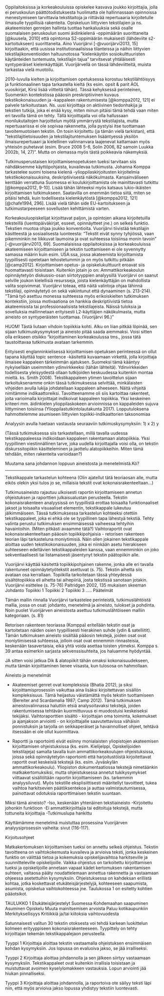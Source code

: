 ﻿Oppilaitoksissa ja korkeakouluissa opiskelee kasvava joukko kirjoittajia, jolla ei peruskoulun päättötodistuksesta huolimatta ole hallinnassaan opinnoissa menestymiseen tarvittavia tekstitaitoja ja riittävää repertuaaria kirjoitetulle ilmaisulle tyypillisiä rakenteita. Opiskeluun liittyvien tekstilajien ja ns. akateemisten genrejen hallinta tuottaa hankaluuksia sekä osalle suomalaisen peruskoulun suomi äidinkielenä -oppimäärän suorittaneita [@kuusela, 2010] että opintonsa S2-oppimäärän mukaisesti (lähdeviite s2-kartoitukseen) suorittaneita. Aino Vuorijärvi [-@vuorijärvi2013, 15] kirjoittaakin, että uusissa institutionaalisissa tilanteissa ja näihin liittyvien tekstilajikonventioiden haltuunotossa ”kielenkäytön sosiokulttuuristen käytänteiden tuntemusta, tekstilajin tajua” tarvitsevat yhtäläisesti syntyperäiset kielenkäyttäjät. Vuorijärvellä on tässä lähdeviitteitä, muista tarkastaa vielä muotoilu.

2010-luvulla kielten ja kirjoittamisen opetuksessa korostuu tekstilähtöisyys ja funktionaalinen tapa tarkastella kieltä (ks esim. opsit & parit ÄOL vuosikirjat, Kirsi lisää viitteitä tähän). Tässä kehyksessä perinteinen, Suomenkin kontekstissa pääosin preskriptiivinen kuvaus tekstikokonaisuuden ja -kappaleen rakentumisesta [@komppa2012, 121] ei palvele tarkoitustaan. Ns. uusi kirjoittaja on aktiivinen tiedonhakija ja tekstien tutkija, joka ei enää kysy, miten minun pitäisi tämä tehdä vaan miten eri tavoilla tämä on tehty. Tällä kirjoittajalla voi olla hallussaan monilukutaitojen harjoittelun myötä ymmärrystä tekstilajista, mutta repertuaarissa ei ole sopivaa rakennetta, jolla pystyisi itse tuottamaan tavoitemuotoisen tekstin. On tosin kirjoitettu (ja tämän vielä tarkistan), että ”tekstilajitietoisuuden ja tekstilajituntemuksen lisääntyessä yksilön ilmaisurepertuaari ja kielellinen valinnanvara laajenevat kattamaan myös yhteisön puhetavat (esim. Bruce 2008 5-6, Solin 2006, 82 samoin Luukka 2002b, 14, 27)”. Mutta on olemassa myös tästä poikkeavia näkemyksiä.


Tutkimusperustaisen kirjoittamisenopetuksen tueksi tarvitaan siis nähdäksemme käyttöpohjaista, kuvailevaa tutkimusta. Johanna Komppa tarkastelee suomi toisena kielenä -ylioppilaskirjoitusten kirjoitelmia tekstikokonaisuuksina, deskriptiivisestä näkökulmasta. Kansainväliseen kenttään verrattuna Suomessa ei koulukirjoittamista ole mainittavasti tutkittu [@komppa2012, 9-10]. Lisää tähän lähteeksi myös katsaus lukio-ikäisten kirjoittamisen tutkimukseen. Saatavilla on enemmän tietoa siitä, miten se pitäisi tehdä, kuin todellisesta kielenkäytöstä [@komppa2012, 121] [@chafe1994, 296]. Lisää vielä tähän side EU-kartoitukseen ja tutkimustarpeeseen sovellusten kehittämistä varten.


Korkeakouluopiskelijat kirjoittavat paljon, ja opintojen aikana kirjoitetuilla teksteillä (luentopäiväkirjat, esseet, opinnäytteet jne.) on selkeä funktio. Tekstien muotoa ohjaa joukko konventioita. Vuorijärvi tiivistää tekstilajin käsitteestä ja sosiaalisesta luonteesta: "Tekstit eivät synny tyhjiössä, vaan pikemminkin ne liikkuvat laumoina ja ovat suhteessa toisiinsa monin tavoin" [-@vuorijärvi2013, 69]. Suomalaisissa oppilaitoksissa ja korkeakouluissa akateemiseen kirjoittamiseen ja tekstin tuottamiseen ei ole syvennytty samassa määrin kuin esim. USA:ssa, jossa akateemista kirjoittamista tyypillisesti opetetaan tehostetummin ja on myös tutkittu pitkään [@camp2012]. Kirjoittamisen opetus- ja opiskelukulttuurit eroavat siis huomattavasti toisistaan. Kuitenkin jotain jo on: Ammattikorkeakoulun opinnäytetyön diskussio-osan siirtotyyppien analyysillä Vuorijärvi on saanut selville joukon kielellisiä resursseja, joista kielenkäyttäjän on mahdollista valita sopivimmat. Vuorijärvi toteaa, että näitä valintoja ohjaa lähinnä tekstilaji, opinnäytetyö on sekä vakiintunut että dynaaminen (s. 213-214). ”Tämä työ asettuu monessa suhteessa myös erikoiskielten tutkimuksen kontekstiin, joissa motivaationa on hankkia deskriptiivistä tietoa akateemisista tai professionaalisista tekstilajeista. Näissä tuloksia ja sovelluksia mallinnetaan erityisesti L2-käyttäjien näkökulmasta, mutta aineisto on syntyperäisten tuottamaa. (Vuorijärvi 96.)”

HUOM! Tästä liutaan vihdoin topiikkia kohti. Alku on liian pitkää löpinää, sen sijaan tutkimuskysymykset ja aineisto pitää saada aiemmaksi. Voisi sitten olla erikseen otsikko "kirjoittaminen korkeakoulussa tms., jossa tätä taustoittavaa tutkimusta avataan tarkemmin.


Erityisesti englanninkielisessä kirjoittamisen opetuksen perinteessä on ollut tapana käyttää topic sentence -käsitettä kuvaamaan virkettä, jolla kirjoittaja ilmaisee kappaleen tärkeimmän ajatuksen. Suomeksi tämä kääntyy nykyisellään useimmiten ydinvirkkeeksi (tähän lähteitä). Ydinvirkkeiden todellisesta yleisyydestä ollaan tutkijoiden keskuudessa kuitenkin montaa mieltä. ks. Smith 2008). Tekstikappaleen ytimen tavoittelun sijaan tarkoituksenamme onkin tässä tutkimuksessa selvittää, minkälaisten vihjeiden avulla lukija johdatellaan kappaleen aiheeseen. Näitä vihjeitä nimitämme indikaattoreiksi. Tavoitteenamme oli siis kartoittaa rakenteet, joita varioimalla kirjoittajat indikoivat kappaleen topiikkia. Yksi keskeinen kriteeri mm.  äidinkielen ylioppilaskokeen arvioinnissa on kappaleiden sujuva liittyminen toisiinsa (Ylioppilastutkintolautakunta 2017). Lopputuloksena hahmottelemme asumiseen liittyvien topiikki-indikaattorien taksonomiaa

Analyysin avulla haetaan vastausta seuraaviin tutkimuskysymyksiin: 
1)	x
2)	y

(Tässä tutkimuksessa siis tarkastellaan, millä tavalla uudessa tekstikappaleessa indikoidaan kappaleen rakentamaan alatopiikkia. Yksi tyypillinen viestinnällinen tarve, joka uudella kirjoittajalla voisi olla, on tekstin diskurssitopiikin käsitteleminen ja jaottelu alatopiikkeihin. Miten tämä tehdään, miten rakenteita varioidaan?)


Muutama sana johdannon loppuun aineistosta ja menetelmistä.Kö?

*********************************************



Tekstikappale tarkastelun kohteena (Olin ajatellut tätä teoriaosan alle, mutta eikös olekin yksi tulos jo se, millaisia tekstit ovat kokonaisrakenteeltaan...)

Tutkimusaineisto rajautuu ulkoisesti raportin kirjoittamiseen annetun ohjeistuksen ja raporttien julkaisualustan perusteella. Tekstin kokonaisrakenteen analyysissä on tyypillistä erottaa toisaalta funktionaaliset jaksot ja toisaalta visuaaliset elementin, tekstikappale lukeutuu jälkimmäiseen. Tässä tutkimuksessa tarkastelun kohteeksi otettiin tekstikappaleet, joka ei ehkä ole se tyypillinen tapa lähestyä tekstiä. Tehty valinta perustui tutkimuksen ensimmäisessä vaiheessa tehtyihin havaintoihin. (Miten pitkästi avaamme tätä?) Vaihtoraportit ovat kokonaisrakenteeltaan pääosin topiikkipohjaisia - retorisen rakenteen teorian läpi tarkasteluna moniytimisiä. Näin ollen jokainen tekstikappale aloittaa uuden tekstikokonaisuuden, joka ei niinkään asetu hierakiseen suhteeseen edeltävien tekstikappaleiden kanssa, vaan ennemminkin on joko sekventiaalisesti tai listamaisesti jäsentynyt tekstin päätopiikin alle.

Vuorijärvi käyttää käsitettä topiikkipohjainen rakenne, jonka alle eri tavalla rakentuneet opinnäytetyötekstit asettuvat (s. 75). Tekstin aihetta siis avataan osa kerrallaan. Topiikilla tarkoitetaan tässä yhteydessä sisältötopiikkia eli aihetta tai aihepiiriä, josta tekstissä sanotaan jotakin. Vuorijärvi esittelee (s. 75-76) Paltridgen 2002, 135 mukaisen skeeman 
Johdanto
Topiikki 1
Topiikki 2
Topiikki 3
…..
Päätelmät


Tämän mallin rinnalla Vuorijärvi tarkastelee perinteistä, tutkimuslähtöistä mallia, jossa on osat: johdanto, menetelmä ja aineisto, tulokset ja pohdinta. Noin puolet Vuorijärven aineistosta asettuu tutkimuslähtöiseen malliin kategoriaan. (s. 81)

Retorisen rakenteen teoriassa (Komppa) eritellään tekstin osat ja kartoitetaan näiden osien tyypillisesti hierakinen suhde (ydin & satelliitit). Tämän tutkimuksen aineisto sisältää pääosin tekstejä, joiden osat ovat moniytimisessä suhteessa, jolloin osat ovat ennemmin rinnasteisia, keskenään tasavertaisia, eikä yhtä voida asettaa toisten ytimeksi. Komppa s. 39 antaa esimerkin sarjasta sekvenssisuhteita, jos haluamme hyödyntää.

 

JA sitten voisi jatkua Dik & alatopiikit tähän omaksi kokonaisuudekseen, mutta tämän kirjoittaminen lienee viisasta, kun tulososa on hahmollaan.

Aineisto ja menetelmät

- Akateemiset genret ovat kompleksisia (Bhatia 2012), ja siksi kirjoittamisprosessiin vaikuttaa aina lisäksi kirjoitettavan sisällön kompleksisuus. Tämä heijastuu väistämättä myös tekstin tuottamiseen (Bereiter and Scardamalia 1987; Camp 2012).  Tämä tutkimuksen aineistovalinnassa haluttiin etsiä analysoitavaksi tekstejä, joiden rakentumisessa tehtävän kuormittuvuus ei muodostuisi keskeiseksi tekijäksi. Vaihtoraporttien sisältö - kirjoittajan oma toiminta, kokemukset ja ajanjakson arviointi - on kirjoittajalle saavutettavissa vähäisin ponnistuksin ja tarjolla on seikkaperäiset ja havainnolliset ohjeet, tehtävä itsessään ei ole ollut kuormittava. 

- Raportti ja raportointi eivät esiinny monialaisten yliopistojen akateemisen kirjoittamisen ohjeistuksissa (ks. esim. Kielijelppi, Opiskelijoiden tekstilajeja) samalla tavalla kuin ammattikorkeakoulujen ohjeistuksissa, joissa sekä opinnäytetyön raportointi että harjoitustöistä kirjoitettavat raportit ovat keskeisiä tekstejä (ks. esim. Jyväskylän ammattikorkeakoulu). Yliopiston dokumentaatiossa tekstejä nimetäänkin matkakertomuksiksi, mutta ohjeistuksessa annetut tukikysymykset viittaavat sisällöltään raportin kirjoittamiseen (ks. tarkemmin analyysiluvut). Myös tekstille eksplisiittisesti määritellyt tavoitteet, tukea vaihtoa harkitsevien päätöksentekoa ja auttaa valmistautumisessa, painottavat odotuksia raporttimaisen tekstin suuntaan.

Miksi tämä aineisto?
-Iso, keskenään yhtenäinen tekstiaineisto
-Kirjoitettu johonkin funktioon
-Ei ammattikirjoittajia tai editoituja tekstejä, mutta tottuneita kirjoittajia
-Tutkimuslupa hankittu

Käyttämämme menetelmä muistuttaa prosessina Vuorijärven analyysiprosessin vaiheita: sivut (116-117).






Kirjoitusohjeet

Matkakertomuksen kirjoittamisen tueksi on annettu selkeä ohjeistus. Tekstin tavoitteena on vaihtokokemusta kuvaileva ja arvioiva teksti, jonka keskeinen funktio on välittää tietoa ja kokemuksia opiskelijavaihtoa harkitseville ja suunnitteleville opiskelijoille. Vaikka ohjeistus on tarkoitettu kirjoittamisen tueksi ja opiskelijoille annetaan vapaat kädet kertomuksen rakentamisen suhteen, valtaosa pääty noudattelemaan annettua rakennetta ja vastaamaan ohjeessa asetettuihin kysymyksiin. Ohjeistuksessa on kahdeksan erillistä kohtaa, jotka koskettavat etukäteisjärjestelyjä, kohteeseen saapumista, asumista, opiskelua vaihtokohteessa jne. Taulukossa 1 on esitetty kohtien pääotsikot.

TAULUKKO 1
Etukäteisjärjestelyt Suomessa
Kohdemaahan saapuminen
Asuminen
Opiskelu
Muuta mainitsemisen arvoista
Paluu kotikaupunkiin
Merkityksellisyys
Kritiikkiä ja/tai kiitoksia vaihtovuodesta



Satunnaisesti valitun 30 tekstin otoksesta voi tehdä karkean luokittelun kolmeen erityyppiseen kokonaisrakenteeseen. Tyypittely on tehty kirjoittajan tekemän tekstikappalejaon perusteella. 

Tyyppi 1	Kirjoittaja aloittaa tekstin vastaamalla ohjeistuksen ensimmäisen kohdan kysymyksiin. Jos lopussa on evaluoiva jakso, se jää irralliseksi.

Tyyppi 2	Kirjoittaja aloittaa johdannolla ja sen jälkeen siirtyy vastaamaan kysymyksiin. Tekstikappaleet ovat kuitenkin irrallisia toisistaan ja muistuttavat avoimen kyselylomakkeen vastauksia. Lopun arviointi jää hiukan pinnalliseksi.


Tyyppi 3	Kirjoittaja aloittaa johdannolla, ja raportoiva ote säilyy teksti läpi niin, että myös arvioiva jakso lopussa yhdistyy tekstiin luontevasti.


